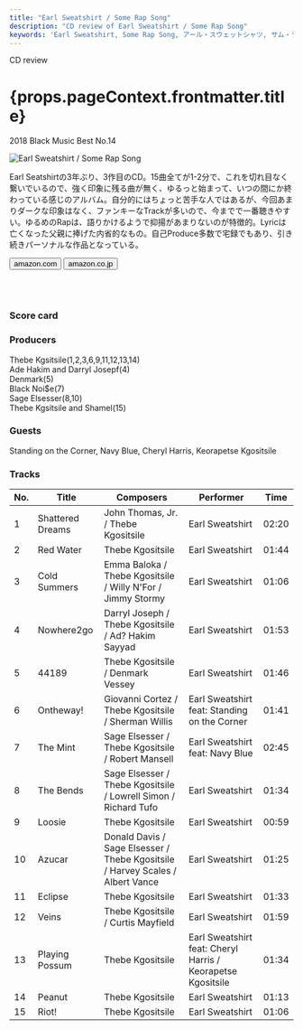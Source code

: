 ```yaml
---
title: "Earl Sweatshirt / Some Rap Song"
description: "CD review of Earl Sweatshirt / Some Rap Song"
keywords: 'Earl Sweatshirt, Some Rap Song, アール・スウェットシャツ, サム・ラップ・ソング'
---
```






<p className="largeP">CD review</p>
<h1 className="h1--no--margin">{props.pageContext.frontmatter.title}</h1>
<p className="largeP"><Link to="/best50/2018/">2018 Black Music Best No.14</Link></p>

<Row  className="image-card-group">
	<Column colMd={"4"} colLg={"4"} noGutterMdLeft="">
       <ImageCard>

![Earl Sweatshirt / Some Rap Song](../../images/cd/earlsweatshirt3L.jpg)

</ImageCard>
	</Column>
	<Column colMd={"8"} colLg={"8"} noGutterMdLeft="">
	<p>
	Earl Seatshirtの3年ぶり、3作目のCD。15曲全てが1-2分で、これを切れ目なく繋いでいるので、強く印象に残る曲が無く、ゆるっと始まって、いつの間にか終わっている感じのアルバム。自分的にはちょっと苦手な人ではあるが、今回あまりダークな印象はなく、ファンキーなTrackが多いので、今までで一番聴きやすい。ゆるめのRapは、語りかけるようで抑揚があまりないのが特徴的。Lyricは亡くなった父親に捧げた内省的なもの。自己Produce多数で宅録でもあり、引き続きパーソナルな作品となっている。
	</p>
    <div>
	  <Button href="https://amzn.to/3fWme1b" kind="primary" size="small" renderIcon={ArrowUpRight24}>
      amazon.com
      </Button>
      <Button href="https://amzn.to/2NG1eQt" kind="secondary" size="small" renderIcon={ArrowUpRight24}>
      amazon.co.jp
      </Button>
	</div>
	<a style="display:inline-block;overflow:hidden;background:url(https://linkmaker.itunes.apple.com/ja-jp/lockup.svg?releaseDate=2018-11-30&kind=album&bubble=apple_music&style=mono-black) no-repeat;width:180px;height:45px;" href="https://geo.music.apple.com/jp/album/some-rap-songs/1442399872?mt=1&app=music&ls=1&at=11lcug"></a>
	<a style="display:inline-block;overflow:hidden;background:url(https://linkmaker.itunes.apple.com/ja-jp/badge-lrg.svg?releaseDate=2018-11-30T00:00:00Z&kind=album&bubble=itunes_music) no-repeat;width:140px;height:45px;" href="https://geo.music.apple.com/jp/album/some-rap-songs/1442399872?app=itunes&at=11lcug"></a>
	</Column>
</Row>
<Row >
	<Column colMd={"4"} colLg={"4"} noGutterMdLeft="">
<div>
    <h3>Score card</h3>
	<SliderJS1 value="1" />
    <SliderJS2 value="1" />
	<SliderJS3 value="2" />
    <SliderJS4 value="8" />
</div>
</Column>
<Column colMd={"8"} colLg={"8"} noGutterMdLeft="">
<div>
<h3>Producers</h3>
<p>
Thebe Kgsitsile(1,2,3,6,9,11,12,13,14)
<br/>Ade Hakim and Darryl Josepf(4)
<br/>Denmark(5)
<br/>Black Noi$e(7)
<br/>Sage Elsesser(8,10)
<br/>Thebe Kgsitsile and Shamel(15)
</p>
<h3>Guests</h3>
<p>
	Standing on the Corner, Navy Blue, Cheryl Harris, Keorapetse Kgositsile
</p>
</div>
</Column>
</Row>

<h3>Tracks</h3>

| No. |	 Title           |	 Composers                                                                    |	 Performer                                                  | Time	|
| --- |	---------------- | ------------------------------------------------------------------------------ | ----------------------------------------------------------- | ----- |
| 1	  |	Shattered Dreams | John Thomas, Jr. / Thebe Kgositsile                                            |	Earl Sweatshirt                                            	| 02:20 |
| 2	  |	Red Water        | Thebe Kgositsile                                                               |	Earl Sweatshirt                                            	| 01:44 |
| 3	  |	Cold Summers     | Emma Baloka / Thebe Kgositsile / Willy N'For / Jimmy Stormy                    |	Earl Sweatshirt                                            	| 01:06 |
| 4	  |	Nowhere2go       | Darryl Joseph / Thebe Kgositsile / Ad? Hakim Sayyad                            |	Earl Sweatshirt                                            	| 01:53 |
| 5	  |	44189            | Thebe Kgositsile / Denmark Vessey                                              |	Earl Sweatshirt                                            	| 01:46 |
| 6	  |	Ontheway!        | Giovanni Cortez / Thebe Kgositsile / Sherman Willis                            |	Earl Sweatshirt feat: Standing on the Corner               	| 01:41 |
| 7	  |	The Mint         | Sage Elsesser / Thebe Kgositsile / Robert Mansell                              |	Earl Sweatshirt feat: Navy Blue                            	| 02:45 |
| 8	  |	The Bends        | Sage Elsesser / Thebe Kgositsile / Lowrell Simon / Richard Tufo                |	Earl Sweatshirt                                            	| 01:34 |
| 9	  |	Loosie           | Thebe Kgositsile                                                               |	Earl Sweatshirt                                            	| 00:59 |
| 10  |	Azucar           | Donald Davis / Sage Elsesser / Thebe Kgositsile / Harvey Scales / Albert Vance |	Earl Sweatshirt                                            	| 01:25 |
| 11  |	Eclipse          | Thebe Kgositsile                                                               |	Earl Sweatshirt                                            	| 01:33 |
| 12  |	Veins            | Thebe Kgositsile / Curtis Mayfield                                             |	Earl Sweatshirt                                            	| 01:59 |
| 13  |	Playing Possum   | Thebe Kgositsile                                                               |	Earl Sweatshirt feat: Cheryl Harris / Keorapetse Kgositsile	| 01:34 |
| 14  |	Peanut           | Thebe Kgositsile                                                               |	Earl Sweatshirt                                            	| 01:13 |
| 15  |	Riot!            | Thebe Kgositsile                                                               |	Earl Sweatshirt                                            	| 01:06 |
